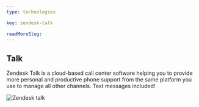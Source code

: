 ```yaml
---
type: technologies

key: zendesk-talk

readMoreSlug:
---
```


## Talk

Zendesk Talk is a cloud-based call center software helping you to provide more personal and productive phone support from the same platform you use to manage all other channels. Text messages included!

![Zendesk talk](./images/zendesk_screenshot_talk.png)
